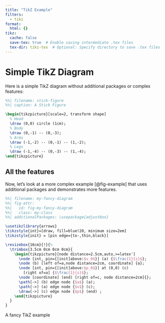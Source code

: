 ```yaml
---
title: "TikZ Example"
filters:
  - tikz
format:
  html: {}
tikz:
  cache: false
  save-tex: true  # Enable saving intermediate .tex files
  tex-dir: tikz-tex  # Optional: Specify directory to save .tex files
---
```


# Simple TikZ Diagram

Here is a simple TikZ diagram without additional packages or complex features:

```.tikz
%%| filename: stick-figure
%%| caption: A Stick Figure

\begin{tikzpicture}[scale=2, transform shape]
  % Head
  \draw (0,0) circle (1cm);
  % Body
  \draw (0,-1) -- (0,-3);
  % Arms
  \draw (-1,-2) -- (0,-1) -- (1,-2);
  % Legs
  \draw (-1,-4) -- (0,-3) -- (1,-4);
\end{tikzpicture}
```


## All the features

Now, let's look at a more complex example [@fig-example] that uses additional packages and demonstrates more features.


::: {#fig-example .test-class}
```.tikz
%%| filename: my-fancy-diagram
%%| fig-attr:
%%|   id: fig-my-fancy-diagram
%%|   class: my-class
%%| additionalPackages: \usepackage{adjustbox}

\usetikzlibrary{arrows}
\tikzstyle{int}=[draw, fill=blue!20, minimum size=2em]
\tikzstyle{init} = [pin edge={to-,thin,black}]

\resizebox{16cm}{!}{%
  \trimbox{3.5cm 0cm 0cm 0cm}{
    \begin{tikzpicture}[node distance=2.5cm,auto,>=latex']
      \node [int, pin={[init]above:$v_0$}] (a) {$\frac{1}{s}$};
      \node (b) [left of=a,node distance=2cm, coordinate] {a};
      \node [int, pin={[init]above:$p_0$}] at (0,0) (c)
        [right of=a] {$\frac{1}{s}$};
      \node [coordinate] (end) [right of=c, node distance=2cm]{};
      \path[->] (b) edge node {$a$} (a);
      \path[->] (a) edge node {$v$} (c);
      \draw[->] (c) edge node {$p$} (end) ;
    \end{tikzpicture}
  }
}
```

A fancy TikZ example
:::